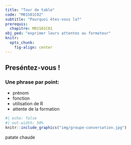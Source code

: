 ```yaml
---
title: "Tour de table"
code: "M01S01C02"
subtitle: "Pourquoi êtes-vous la?"
prerequis:
  chapitre: M01S01C01
obj_ped: "exprimer leurs attentes au formateur"
knitr:
  opts_chunk: 
    fig-align: center
---
```


## Preséntez-vous !
### Une phrase par point:

+ prénom
+ fonction
+ utilisation de R
+ attente de la formation

```r
#| echo: false
#| out.width: 50%
knitr::include_graphics("img/groupe-conversation.jpg")
```


::: {.notes}
patate chaude
:::



